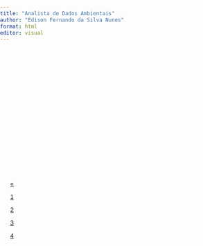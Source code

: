 ```yaml
---
title: "Analista de Dados Ambientais"
author: "Edison Fernando da Silva Nunes"
format: html
editor: visual
---
```


<html lang="pt-BR">

<head>

<meta charset="UTF-8">

<meta name="viewport" content="width=device-width, initial-scale=1.0">

<title>Sua Página no GitHub</title>

```{=html}
<style>
        body {
            background-image: url('https://viagemeturismo.abril.com.br/wp-content/uploads/2016/10/01304270_3c4a1c1f3d-1.jpeg?quality=70&strip=info&w=1024&crop=1');
            background-size: cover;
            background-position: center;
            background-repeat: no-repeat;
            background-attachment: fixed;
            margin: 0;
            padding: 0;
            font-family: Arial, sans-serif;
            color: white;
        }

        .content {
            position: relative;
            width: 60%;
            margin: 0 auto;
            padding: 20px;
            background-color: rgba(0, 0, 0, 0.5); /* Fundo semitransparente */
            border-radius: 10px;
        }
    </style>
```
<html lang="pt-BR">

<head>

<meta charset="UTF-8">

<meta name="viewport" content="width=device-width, initial-scale=1.0">

<title>Minha Página</title>

```{=html}
     
```
### Entre e descubra o universo da ambientometria. Seja bem-vindo(a)!

<a href="pagina2.html" style = "color: white;">Ambientometria</a>

<a href="pagina3.html" style = "color: white;">Música</a>

<a href="pagina4.html" style = "color: white;">FURG</a>

<a href="previsãodotempo.html" style = "color: white;">Previsão do Tempo</a>

<a href="Roteamento de abrigos.html" style = "color: white;">Roteamento de abrigos</a>

<a href="slides roteamento.html" style = "color: white;">Apresentação dos slides roteamento</a>

<a href="projetobombeiros/projetobombeiros.pdf" style = "color: white;">Apresentação do Roteamento em PDF</a>

<a href="Artigo.pdf" style = "color: white;">Artigo</a>

<div>

<ul class="pagination">

<li class="page-item disabled">

<a class="page-link" href="index.html"><font style="vertical-align: inherit;"><font style="vertical-align: inherit;">«</font></font></a>

</li>

<li class="page-item active">

<a class="page-link" href="index.html"><font style="vertical-align: inherit;"><font style="vertical-align: inherit;">1</font></font></a>

</li>

<li class="page-item">

<a class="page-link" href="pagina2.html"><font style="vertical-align: inherit;"><font style="vertical-align: inherit;">2</font></font></a>

</li>

<li class="page-item">

<a class="page-link" href="pagina3.html"><font style="vertical-align: inherit;"><font style="vertical-align: inherit;">3</font></font></a>

</li>

<li class="page-item">

<a class="page-link" href="pagina4.html"><font style="vertical-align: inherit;"><font style="vertical-align: inherit;">4</font></font></a>

</li>

</li>

</ul>

</div>

<div>
